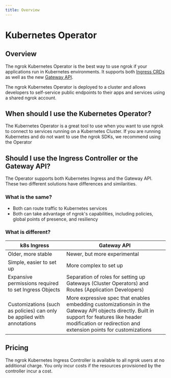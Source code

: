 ```yaml
---
title: Overview
---
```


# Kubernetes Operator

## Overview

The ngrok Kubernetes Operator is the best way to use ngrok if your
applications run in Kubernetes environments. It supports both [Ingress CRDs](https://kubernetes.io/docs/concepts/services-networking/ingress/) as well as the new [Gateway API](https://gateway-api.sigs.k8s.io/).

The ngrok Kubernetes Operator is deployed to a cluster and allows developers to self-service public endpoints to their apps and services using a shared ngrok account.

## When should I use the Kubernetes Operator?

The Kubernetes Operator is a great tool to use when you want to use ngrok to connect to services running on a Kubernetes Cluster. If you are running Kubernetes and do not want to use the ngrok SDKs, we recommend using the Operator

## Should I use the Ingress Controller or the Gateway API?

The Operator supports both Kubernetes Ingress and the Gateway API. These two different solutions have differences and similarities.

### What is the same?

- Both can route traffic to Kubernetes services
- Both can take advantage of ngrok's capabilities, including policies, global points of presence, and resiliency

### What is different?

| k8s Ingress                                                            | Gateway API                                                                                                                                                                                                     |
| ---------------------------------------------------------------------- | --------------------------------------------------------------------------------------------------------------------------------------------------------------------------------------------------------------- |
| Older, more stable                                                     | Newer, but more experimental                                                                                                                                                                                    |
| Simple, easier to set up                                               | More complex to set up                                                                                                                                                                                          |
| Expansive permissions required to set Ingress Objects                  | Separation of roles for setting up Gateways (Cluster Operators) and Routes (Application Developers)                                                                                                             |
| Customizations (such as policies) can only be applied with annotations | More expressive spec that enables embedding customizationsin in the Gateway API objects directly. Built in support for features like header modification or redirection and extension points for customizations |

## Pricing

The ngrok Kubernetes Ingress Controller is available to all ngrok users at no
additional charge. You only incur costs if the resources provisioned by the
controller incur a cost.
